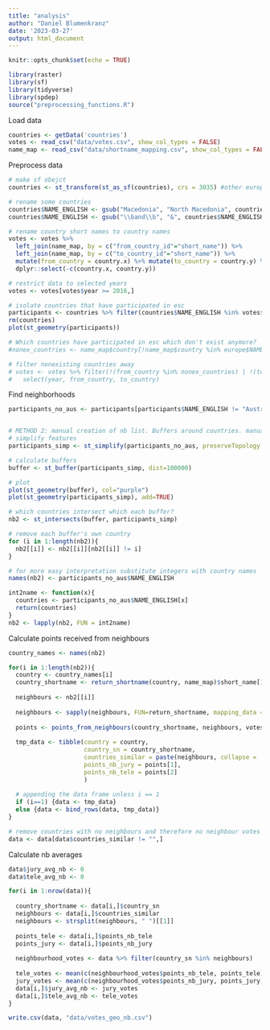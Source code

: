 ```yaml
---
title: "analysis"
author: "Daniel Blumenkranz"
date: '2023-03-27'
output: html_document
---
```


```r
knitr::opts_chunk$set(echo = TRUE)
```

```r
library(raster)
library(sf)
library(tidyverse)
library(spdep)
source("preprocessing_functions.R")
```

Load data
```r
countries <- getData('countries')
votes <- read_csv("data/votes.csv", show_col_types = FALSE)
name_map <- read_csv("data/shortname_mapping.csv", show_col_types = FALSE)
```

Preprocess data
```r
# make sf obejct
countries <- st_transform(st_as_sf(countries), crs = 3035) #other european epsg: 19986, 3035 

# rename some countries
countries$NAME_ENGLISH <- gsub("Macedonia", "North Macedonia", countries$NAME_ENGLISH)
countries$NAME_ENGLISH <- gsub("\\band\\b", "&", countries$NAME_ENGLISH)

# rename country short names to country names
votes <- votes %>% 
  left_join(name_map, by = c("from_country_id"="short_name")) %>% 
  left_join(name_map, by = c("to_country_id"="short_name")) %>% 
  mutate(from_country = country.x) %>% mutate(to_country = country.y) %>% 
  dplyr::select(-c(country.x, country.y))

# restrict data to selected years
votes <- votes[votes$year >= 2016,]

# isolate countries that have participated in esc
participants <- countries %>% filter(countries$NAME_ENGLISH %in% votes$from_country)
rm(countries)
plot(st_geometry(participants))

# Which countries have participated in esc which don't exist anymore?
#nonex_countries <- name_map$country[!name_map$country %in% europe$NAME_ENGLISH]

# filter nonexisting countries away
# votes <- votes %>% filter(!(from_country %in% nonex_countries) | !(to_country %in% nonex_countries)) %>% 
#   select(year, from_country, to_country)
```

Find neighborhoods
```r
participants_no_aus <- participants[participants$NAME_ENGLISH != "Australia",]


# METHOD 2: manual creation of nb list. Buffers around countries. manually because dnearneigh only takes point coordiantes which makes it difficult to define a distance band that is equal for all countries (500km is not much for the centroid of Russia but very much for e.g. Montenegro)
# simplify features
participants_simp <- st_simplify(participants_no_aus, preserveTopology = FALSE, dTolerance = 50000)

# calculate buffers
buffer <- st_buffer(participants_simp, dist=100000)

# plot
plot(st_geometry(buffer), col="purple")
plot(st_geometry(participants_simp), add=TRUE)

# which countries intersect which each buffer?
nb2 <- st_intersects(buffer, participants_simp)

# remove each buffer's own country
for (i in 1:length(nb2)){
  nb2[[i]] <- nb2[[i]][nb2[[i]] != i]
}

# for more easy interpretation substitute integers with country names
names(nb2) <- participants_no_aus$NAME_ENGLISH

int2name <- function(x){
  countries <- participants_no_aus$NAME_ENGLISH[x]
  return(countries)
}
nb2 <- lapply(nb2, FUN = int2name)
```

Calculate points received from neighbours
```r
country_names <- names(nb2)

for(i in 1:length(nb2)){
  country <- country_names[i]
  country_shortname <- return_shortname(country, name_map)$short_name[1]
  
  neighbours <- nb2[[i]]
  
  neighbours <- sapply(neighbours, FUN=return_shortname, mapping_data = name_map)
  
  points <- points_from_neighbours(country_shortname, neighbours, votes)
  
  tmp_data <- tibble(country = country, 
                     country_sn = country_shortname, 
                     countries_similar = paste(neighbours, collapse = ' ', sep = ','),
                     points_nb_jury = points[1],
                     points_nb_tele = points[2]
                     )
  
  # appending the data frame unless i == 1
  if (i==1) {data <- tmp_data}
  else {data <- bind_rows(data, tmp_data)}
}

# remove countries with no neighbours and therefore no neighbour votes
data <- data[data$countries_similar != "",]

```

Calculate nb averages
```r
data$jury_avg_nb <- 0
data$tele_avg_nb <- 0

for(i in 1:nrow(data)){
  
  country_shortname <- data[i,]$country_sn
  neighbours <- data[i,]$countries_similar
  neighbours <- strsplit(neighbours, " ")[[1]]
  
  points_tele <- data[i,]$points_nb_tele
  points_jury <- data[i,]$points_nb_jury
  
  neighbourhood_votes <- data %>% filter(country_sn %in% neighbours)
  
  tele_votes <- mean(c(neighbourhood_votes$points_nb_tele, points_tele), na.rm = T)
  jury_votes <- mean(c(neighbourhood_votes$points_nb_jury, points_jury), na.rm = T)
  data[i,]$jury_avg_nb <- jury_votes
  data[i,]$tele_avg_nb <- tele_votes
}

write.csv(data, "data/votes_geo_nb.csv")
```

